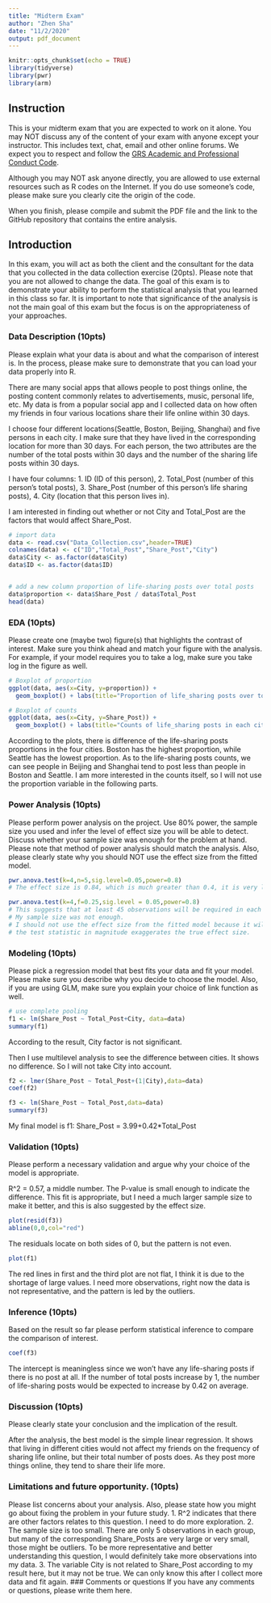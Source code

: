 ```yaml
---
title: "Midterm Exam"
author: "Zhen Sha"
date: "11/2/2020"
output: pdf_document
---
```


```r
knitr::opts_chunk$set(echo = TRUE)
library(tidyverse)
library(pwr)
library(arm)
```

## Instruction

This is your midterm exam that you are expected to work on it alone.  You may NOT  discuss any of the content of your exam with anyone except your instructor. This includes text, chat, email and other online forums.  We expect you to respect and follow the [GRS Academic and Professional Conduct Code](http://www.bu.edu/cas/files/2017/02/GRS-Academic-Conduct-Code-Final.pdf). 

Although you may NOT ask anyone directly, you are allowed to use external resources such as R codes on the Internet.  If you do use someone's code, please make sure you clearly cite the origin of the code.

When you finish, please compile and submit the PDF file and the link to the GitHub repository that contains the entire analysis.


## Introduction

In this exam, you will act as both the client and the consultant for the data that you collected in the data collection exercise (20pts).  Please note that you are not allowed to change the data.  The goal of this exam is to demonstrate your ability to perform the statistical analysis that you learned in this class so far.  It is important to note that significance of the analysis is not the main goal of this exam but the focus is on the appropriateness of your approaches.

### Data Description (10pts)

Please explain what your data is about and what the comparison of interest is.  In the process, please make sure to demonstrate that you can load your data properly into R.

There are many social apps that allows people to post things online, the posting content commonly relates to advertisements, music, personal life, etc.
My data is from a popular social app and I collected data on how often my friends in four various locations share their life online within 30 days.

I choose four different locations(Seattle, Boston, Beijing, Shanghai) and five persons in each city. I make sure that they have lived in the corresponding location for more than 30 days. For each person, the two attributes are the number of the total posts within 30 days and the number of the sharing life posts within 30 days.

I have four columns: 
1. ID (ID of this person), 
2. Total_Post (number of this person's total posts), 
3. Share_Post (number of this person's life sharing posts), 
4. City (location that this person lives in).

I am interested in finding out whether or not City and Total_Post are the factors that would affect Share_Post.

```r
# import data
data <- read.csv("Data_Collection.csv",header=TRUE)
colnames(data) <- c("ID","Total_Post","Share_Post","City")
data$City <- as.factor(data$City)
data$ID <- as.factor(data$ID)


# add a new column proportion of life-sharing posts over total posts
data$proportion <- data$Share_Post / data$Total_Post
head(data)
```

### EDA (10pts)

Please create one (maybe two) figure(s) that highlights the contrast of interest.  Make sure you think ahead and match your figure with the analysis.  For example, if your model requires you to take a log, make sure you take log in the figure as well.

```r
# Boxplot of proportion
ggplot(data, aes(x=City, y=proportion)) + 
  geom_boxplot() + labs(title="Proportion of life_sharing posts over total posts in each city",x="Cities", y = "Proportions")

# Boxplot of counts
ggplot(data, aes(x=City, y=Share_Post)) + 
  geom_boxplot() + labs(title="Counts of life_sharing posts in each city",x="Cities", y = "Counts")
```

According to the plots, there is difference of the life-sharing posts proportions in the four cities. Boston has the highest proportion, while Seattle has the lowest proportion. 
As to the life-sharing posts counts, we can see people in Beijing and Shanghai tend to post less than people in Boston and Seattle.
I am more interested in the counts itself, so I will not use the proportion variable in the following parts.


### Power Analysis (10pts)

Please perform power analysis on the project.  Use 80% power, the sample size you used and infer the level of effect size you will be able to detect.  Discuss whether your sample size was enough for the problem at hand.  Please note that method of power analysis should match the analysis.  Also, please clearly state why you should NOT use the effect size from the fitted model.

```r
pwr.anova.test(k=4,n=5,sig.level=0.05,power=0.8)
# The effect size is 0.84, which is much greater than 0.4, it is very large.

pwr.anova.test(k=4,f=0.25,sig.level = 0.05,power=0.8)
# This suggests that at least 45 observations will be required in each group.
# My sample size was not enough.
# I should not use the effect size from the fitted model because it will lead to the M-Type error, 
# the test statistic in magnitude exaggerates the true effect size.
```


### Modeling (10pts)

Please pick a regression model that best fits your data and fit your model.  Please make sure you describe why you decide to choose the model. Also, if you are using GLM, make sure you explain your choice of link function as well.
```r
# use complete pooling
f1 <- lm(Share_Post ~ Total_Post+City, data=data)
summary(f1)

```
According to the result, City factor is not significant.

Then I use multilevel analysis to see the difference between cities. 
It shows no difference. So I will not take City into account.

```r
f2 <- lmer(Share_Post ~ Total_Post+(1|City),data=data)
coef(f2)
```
```r
f3 <- lm(Share_Post ~ Total_Post,data=data)
summary(f3)
```

My final model is f1: Share_Post = 3.99+0.42*Total_Post

### Validation (10pts)

Please perform a necessary validation and argue why your choice of the model is appropriate.  

R^2 = 0.57, a middle number.
The P-value is small enough to indicate the difference.
This fit is appropriate, but I need a much larger sample size to make it better, and this is also suggested by the effect size.
```r
plot(resid(f3))
abline(0,0,col="red")
```
The residuals locate on both sides of 0, but the pattern is not even.

```r
plot(f1)
```
The red lines in first and the third plot are not flat, I think it is due to the shortage of large values.
I need more observations, right now the data is not representative, and the pattern is led by the outliers.

### Inference (10pts)

Based on the result so far please perform statistical inference to compare the comparison of interest.

```r
coef(f3)
```
The intercept is meaningless since we won't have any life-sharing posts if there is no post at all.
If the number of total posts increase by 1, the number of life-sharing posts would be expected to increase by 0.42 on average.


### Discussion (10pts)

Please clearly state your conclusion and the implication of the result.

After the analysis, the best model is the simple linear regression. It shows that living in different cities would not affect my friends on the frequency of sharing life online, but their total number of posts does. As they post more things online, they tend to share their life more.

### Limitations and future opportunity. (10pts)

Please list concerns about your analysis.  Also, please state how you might go about fixing the problem in your future study.
1. R^2 indicates that there are other factors relates to this question. I need to do more exploration.
2. The sample size is too small. There are only 5 observations in each group, but many of the corresponding Share_Posts are very large or very small, those might be     outliers. To be more representative and better understanding this question, I would definitely take more observations into my data.
3. The variable City is not related to Share_Post according to my result here, but it may not be true. We can only know this after I collect more data and fit again.
### Comments or questions
If you have any comments or questions, please write them here.

